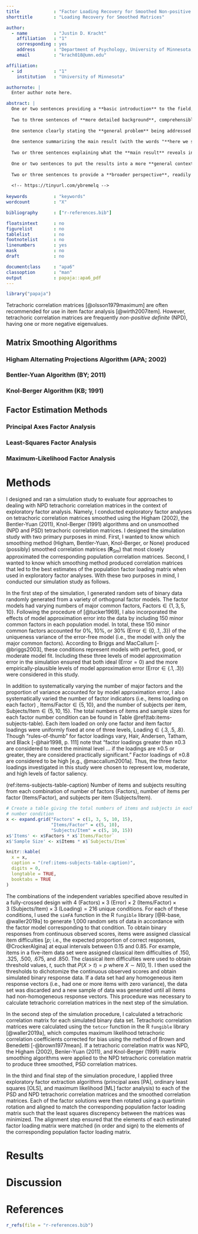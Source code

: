 ```yaml
---
title             : "Factor Loading Recovery for Smoothed Non-positive Definite Correlation Matrices"
shorttitle        : "Loading Recovery for Smoothed Matrices"

author: 
  - name          : "Justin D. Kracht"
    affiliation   : "1"
    corresponding : yes
    address       : "Department of Psychology, University of Minnesota, N218 Elliott Hall 75 East River Road, Minneapolis, MN 55455"
    email         : "krach018@umn.edu"

affiliation:
  - id            : "1"
    institution   : "University of Minnesota"

authornote: |
  Enter author note here.

abstract: |
  One or two sentences providing a **basic introduction** to the field,  comprehensible to a scientist in any discipline.
  
  Two to three sentences of **more detailed background**, comprehensible  to scientists in related disciplines.
  
  One sentence clearly stating the **general problem** being addressed by  this particular study.
  
  One sentence summarizing the main result (with the words "**here we show**" or their equivalent).
  
  Two or three sentences explaining what the **main result** reveals in direct comparison to what was thought to be the case previously, or how the  main result adds to previous knowledge.
  
  One or two sentences to put the results into a more **general context**.
  
  Two or three sentences to provide a **broader perspective**, readily comprehensible to a scientist in any discipline.
  
  <!-- https://tinyurl.com/ybremelq -->
  
keywords          : "keywords"
wordcount         : "X"

bibliography      : ["r-references.bib"]

floatsintext      : no
figurelist        : no
tablelist         : no
footnotelist      : no
linenumbers       : yes
mask              : no
draft             : no

documentclass     : "apa6"
classoption       : "man"
output            : papaja::apa6_pdf
---
```


```r
library("papaja")
```

\newcommand{\Rsm}{\mathbf{R}_{\textrm{Sm}}}

Tetrachoric correlation matrices [@olsson1979maximum] are often recommended for use in item factor analysis [@wirth2007item]. However, tetrachoric correlation matrices are frequently *non-positive definite* (NPD), having one or more negative eigenvalues.

## Matrix Smoothing Algorithms

### Higham Alternating Projections Algorithm (APA; 2002)

### Bentler-Yuan Algorithm (BY; 2011)

### Knol-Berger Algorithm (KB; 1991)

## Factor Estimation Methods

### Principal Axes Factor Analysis

### Least-Squares Factor Analysis

### Maximum-Likelihood Factor Analysis

# Methods

I designed and ran a simulation study to evaluate four approaches to dealing with NPD tetrachoric correlation matrices in the context of exploratory factor analysis. Namely, I conducted exploratory factor analyses on tetrachoric correlation matrices smoothed using the Higham (2002), the Bentler-Yuan (2011), Knol-Berger (1991) algorithms and on unsmoothed (NPD and PSD) tetrachoric correlation matrices. I designed the simulation study with two primary purposes in mind. First, I wanted to know which smoothing method (Higham, Bentler-Yuan, Knol-Berger, or None) produced (possibly) smoothed correlation matrices ($\Rsm$) that most closely approximated the corresponding population correlation matrices. Second, I wanted to know which smoothing method produced correlation matrices that led to the best estimates of the population factor loading matrix when used in exploratory factor analyses. With these two purposes in mind, I conducted our simulation study as follows.

In the first step of the simulation, I generated random sets of binary data randomly generated from a variety of orthogonal factor models. The factor models had varying numbers of major common factors, $\textrm{Factors} \in \{1, 3, 5, 10 \}$. Following the procedure of [@tucker1969], I also incorporated the effects of model approximation error into the data by including 150 minor common factors in each population model. In total, these 150 minor common factors accounted for 0%, 10%, or 30% ($\textrm{Error} \in \{ 0, .1, .3 \}$) of the uniqueness variance of the error-free model (i.e., the model with only the major common factors). According to Briggs and MacCallum [-@briggs2003], these conditions represent models with perfect, good, or moderate model fit. Including these three levels of model approximation error in the simulation ensured that both ideal ($\textrm{Error} = 0$) and the more empirically-plausible levels of model approximation error ($\textrm{Error} \in \{ .1, .3\}$) were considered in this study.

In addition to systematically varying the number of major factors and the proportion of variance accounted for by model approximation error, I also systematically varied the number of factor indicators (i.e., items loading on each factor) , $\textrm{Items/Factor} \in \{5, 10 \}$, and the number of subjects per item, $\textrm{Subjects/Item} \in \{ 5, 10, 15\}$. The total numbers of items and sample sizes for each factor number condition can be found in Table \@ref(tab:items-subjects-table). Each item loaded on only one factor and item factor loadings were uniformly fixed at one of three levels, $\textrm{Loading} \in \{ .3, .5, .8 \}$. Though "rules-of-thumb" for factor loadings vary, Hair, Andersen, Tatham, and Black [-@hair1998, p. 111] note that "factor loadings greater than $\pm 0.3$ are considered to meet the minimal level ... if the loadings are $\pm 0.5$ or greater, they are considered practically significant." Factor loadings of $\pm 0.8$ are considered to be high [e.g., @maccallum2001a]. Thus, the three factor loadings investigated in this study were chosen to represent low, moderate, and high levels of factor saliency.

(ref:items-subjects-table-caption) Number of items and subjects resulting from each combination of number of factors (Factors), number of items per factor (Items/Factor), and subjects per item (Subjects/Item).

```r
# Create a table giving the total numbers of items and subjects in each factor
# number condition
x <- expand.grid("Factors" = c(1, 3, 5, 10, 15),
                 "Items/Factor" = c(5, 10),
                 "Subjects/Item" = c(5, 10, 15))
x$'Items' <- x$Factors * x$`Items/Factor`
x$'Sample Size' <- x$Items * x$`Subjects/Item`

knitr::kable(
  x = x, 
  caption = "(ref:items-subjects-table-caption)",
  digits = 0,
  longtable = TRUE,
  booktabs = TRUE
)
```

The combinations of the independent variables specified above resulted in a fully-crossed design with $4 \: (\textrm{Factors}) \times 3 \: (\textrm{Error}) \times 2 \: (\textrm{Items/Factor}) \times 3 \: (\textrm{Subjects/Item}) \times 3 \: (\textrm{Loading}) = 216$ unique conditions. For each of these conditions, I used the `simFA` function in the R `fungible` library [@R-base, @waller2019a] to generate 1,000 random sets of data in accordance with the factor model corresponding to that condition. To obtain binary responses from continuous observed scores, items were assigned classical item difficulties [$p$; i.e., the expected proportion of correct responses, @CrockerAlgina] at equal intervals between 0.15 and 0.85. For example, items in a five-item data set were assigned classical item difficulties of .150, .325, .500, .675, and .850. The classical item difficulties were used to obtain threshold values, $t$, such that $P(X > t) = p$ where $X \sim N(0,1)$. I then used the thresholds to dichotomize the continuous observed scores and obtain simulated binary response data. If a data set had any homogeneous item response vectors (i.e., had one or more items with zero variance), the data set was discarded and a new sample of data was generated until all items had non-homogeneous response vectors. This procedure was necessary to calculate tetrachoric correlation matrices in the next step of the simulation.

In the second step of the simulation procedure, I calculated a tetrachoric correlation matrix for each simulated binary data set. Tetrachoric correlation matrices were calculated using the `tetcor` function in the R `fungible` library [@waller2019a], which computes maximum likelihood tetrachoric correlation coefficients corrected for bias using the method of Brown and Benedetti [-@brown1977mean]. If a tetrachoric correlation matrix was NPD, the Higham (2002), Benler-Yuan (2011), and Knol-Berger (1991) matrix smoothing algorithms were applied to the NPD tetrachoric correlation matrix to produce three smoothed, PSD correlation matrices.

In the third and final step of the simulation procedure, I applied three exploratory factor extraction algorithms (principal axes [PA], ordinary least squares [OLS], and maximum likelihood [ML] factor analysis) to each of the PSD and NPD tetrachoric correlation matrices and the smoothed correlation matrices. Each of the factor solutions were then rotated using a quartimin rotation and aligned to match the corresponding population factor loading matrix such that the least squares discrepency between the matrices was minimized. The alignment step ensured that the elements of each estimated factor loading matrix were matched (in order and sign) to the elements of the corresponding population factor loading matrix.

# Results



# Discussion

\newpage

# References

```r
r_refs(file = "r-references.bib")
```

\begingroup
\setlength{\parindent}{-0.5in}
\setlength{\leftskip}{0.5in}

<div id = "refs"></div>
\endgroup
